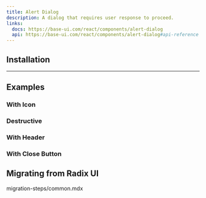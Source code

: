 ```yaml
---
title: Alert Dialog
description: A dialog that requires user response to proceed.
links:
  docs: https://base-ui.com/react/components/alert-dialog
  api: https://base-ui.com/react/components/alert-dialog#api-reference
---
```


<ComponentPreview name="alert-dialog-demo" />

## Installation

<CodeBlockCommand component="alert-dialog" />

---

## Examples

### With Icon

<ComponentPreview name="alert-dialog-with-icon" />

### Destructive

<ComponentPreview name="alert-dialog-destructive" />

### With Header

<ComponentPreview name="alert-dialog-header" />

### With Close Button

<ComponentPreview name="alert-dialog-with-close-button" />

## Migrating from Radix UI

<Steps>
  <Step>
    <include>migration-steps/common.mdx</include>
  </Step>
</Steps>
